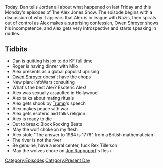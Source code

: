 {{DEFAULTSORT:
    #_EPISODE_0092:October 13 & 16, 2017
}}{{Episode
    | title             = October 13 & 16, 2017
    | caption           = Listen to this episode on [https://knowledgefight.libsyn.com/knowledge-fight-oct-13-16-2017 Libsyn] [https://open.spotify.com/episode/4LCZtexeCRBAgH2haa1F87 Spotify] [https://www.twitch.tv/videos/182860395 Twitch], Read the [[Transcript/92: October 13 & 16, 2017|Unofficial Transcript]]
    | episodeNumber     = 92
    | length            = 01:22:13
    | airDate           = October 17, 2017
    | coverageStartDate = October 13, 2017
    | coverageEndDate   = October 16, 2017
    | episodeType       = [[:Category:Present Day|Present Day]]
    | appearance        = [[Roger Stone]], [[Milo Yianopolis]], [[Owen Shroyer]], [[Rex Tillerson]]
    | beverage          = Golden Road Wolf Pup Session IPA
    | oocDrop           = When I plug, we're in the black
    | previousEpisode   = [[91: October 11, 2017]]
    | nextEpisode       = [[93: 2015 Investigation Last Looks]]
}}

{{Stub}}

Today, Dan tells Jordan all about what happened on last Friday and this Monday's episodes of The Alex Jones Show. The episode begins with a discussion of why it appears that Alex is in league with Nazis, then spirals out of control as Alex makes a surprising confession, Owen Shroyer shows his incompetence, and Alex gets very introspective and starts speaking in riddles.

==Tidbits==

*Dan is quitting his job to do KF full time
*Roger is having dinner with Milo
*Alex presents as a global populist uprising
*[[Owen Shroyer]] doesn't have the chops
*New plan: InfoWars consulting
*What's the best Alex? Esoteric Alex!
*Alex was sexually assaulted in Hollywood
*Alex talks about mating rituals
*Alex gets shook by [[Donald Trump|Trump]]'s speech
*Alex makes peace with war
*Alex gets esoteric and talks religion
*Alex is ready to die
*Out to break: Block Rocking Beats
*May the wolf choke on my flesh
*Alex stole "The answer to 1984 is 1776" from a British mathematician
*The river is not the river
*Be genuine, have a moral center, fuck Rex Tillerson
*May the wolves choke on [[Jon Rappoport]]'s flesh

[[Category:Episodes]]
[[Category:Present Day]]
